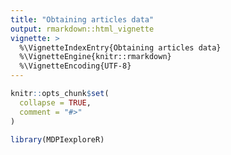 ```yaml
---
title: "Obtaining articles data"
output: rmarkdown::html_vignette
vignette: >
  %\VignetteIndexEntry{Obtaining articles data}
  %\VignetteEngine{knitr::rmarkdown}
  %\VignetteEncoding{UTF-8}
---
```


```r
knitr::opts_chunk$set(
  collapse = TRUE,
  comment = "#>"
)
```

```r
library(MDPIexploreR)
```
